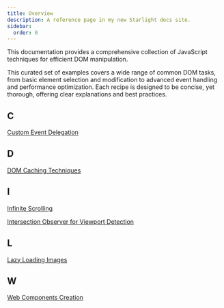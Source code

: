```yaml
---
title: Overview
description: A reference page in my new Starlight docs site.
sidebar:
  order: 0
---
```


This documentation provides a comprehensive collection of JavaScript techniques for efficient DOM manipulation. 

This curated set of examples covers a wide range of common DOM tasks, from basic element selection and modification to advanced event handling and performance optimization. Each recipe is designed to be concise, yet thorough, offering clear explanations and best practices.

## C
[Custom Event Delegation](/javascript/dom/custom-event-delegation/)

## D 
[DOM Caching Techniques](/dom-caching-techniques/)

## I
[Infinite Scrolling](/javascript/dom/infinite-scrolling/)

[Intersection Observer for Viewport Detection](/intersection-observer-for-viewport-detection/)

## L
[Lazy Loading Images](/javascript/dom/lazy-loading-images/)

## W
[Web Components Creation](/javascript/dom/web-components-creation/)